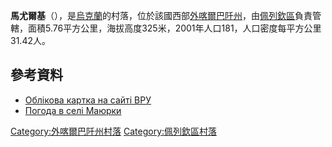 {{coord|48|42|17|N|22|44|49|E|scale:100000|display=title}}

'''馬尤爾基'''（{{lang-uk|Маюрки}}），是[[烏克蘭|烏克蘭]]的村落，位於該國西部[[外喀爾巴阡州|外喀爾巴阡州]]，由[[佩列欽區|佩列欽區]]負責管轄，面積5.76平方公里，海拔高度325米，2001年人口181，人口密度每平方公里31.42人。

==參考資料==
* [http://w1.c1.rada.gov.ua/pls/z7503/A005?rdat1=12.07.2014&rf7571=11472 Облікова картка на сайті ВРУ]
* [http://weather.in.ua/ua/zakarpatskaja/15291 Погода в селі Маюрки]

{{DEFAULTSORT:Маюрки}}

[[Category:外喀爾巴阡州村落|Category:外喀爾巴阡州村落]]
[[Category:佩列欽區村落|Category:佩列欽區村落]]


{{Zakarpattia-geo-stub}}